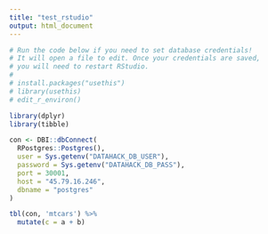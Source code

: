 ```yaml
---
title: "test_rstudio"
output: html_document
---
```


```r
# Run the code below if you need to set database credentials! 
# It will open a file to edit. Once your credentials are saved,
# you will need to restart RStudio.
#
# install.packages("usethis")
# library(usethis)
# edit_r_environ()
```

```r
library(dplyr)
library(tibble)

con <- DBI::dbConnect(
  RPostgres::Postgres(),
  user = Sys.getenv("DATAHACK_DB_USER"),
  password = Sys.getenv("DATAHACK_DB_PASS"),
  port = 30001,
  host = "45.79.16.246",
  dbname = "postgres"
)

tbl(con, 'mtcars') %>%
  mutate(c = a + b)

```

